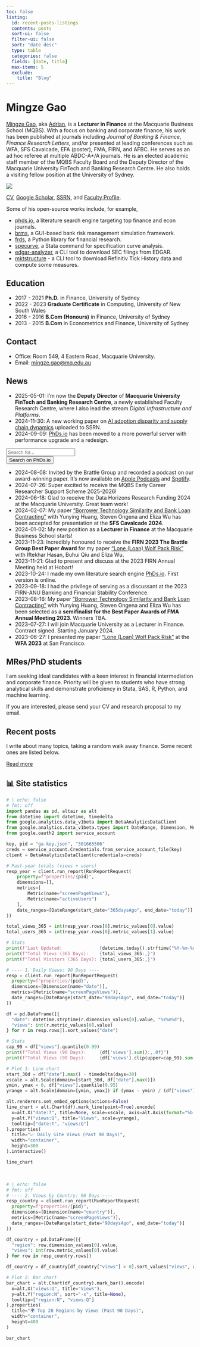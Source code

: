 ```yaml
---
toc: false
listing:
  id: recent-posts-listings
  contents: posts
  sort-ui: false
  filter-ui: false
  sort: "date desc"
  type: table
  categories: false
  fields: [date, title]
  max-items: 5
  exclude: 
    title: "Blog"
--- 
```


# Mingze Gao

[Mingze Gao](https://mingze-gao.com), aka [Adrian](https://adrian-gao.com), is a **Lecturer in Finance** at the Macquarie Business School (MQBS). With a focus on banking and corporate finance, his work has been published at journals including _Journal of Banking & Finance_, _Finance Research Letters_, and/or presented at leading conferences such as WFA, SFS Cavalcade, EFA (poster), FMA, FIRN, and AFBC. He serves as an ad hoc referee at multiple ABDC-A*/A journals. He is an elected academic staff member of the MQBS Faculty Board and the Deputy Director of the Macquarie University FinTech and Banking Research Centre. He also holds a visiting fellow position at the University of Sydney.

::: {.column-margin}
![](/images/AdrianAI.png)
:::

[CV](/cv.pdf), [Google Scholar](https://scholar.google.com/citations?user=5n1YYx0AAAAJ&hl=en&oi=ao), [SSRN](https://papers.ssrn.com/sol3/cf_dev/AbsByAuth.cfm?per_id=2999772), and [Faculty Profile](https://researchers.mq.edu.au/en/persons/mingze-gao).

Some of his open-source works include, for example,

- [phds.io](https://phds.io), a literature search engine targeting top finance and econ journals.
- [brms](https://bankrisk.org), a GUI-based bank risk management simulation framework.
- [frds](https://frds.io), a Python library for financial research.
- [specurve](https://github.com/mgao6767/specurve), a Stata command for specification curve analysis.
- [edgar-analyzer](https://github.com/mgao6767/edgar-analyzer), a CLI tool to download SEC filings from EDGAR.
- [mktstructure](https://github.com/mgao6767/mktstructure) - a CLI tool to download Refinitiv Tick History data and compute some measures.

## Education

- 2017 - 2021 **Ph.D.** in Finance, University of Sydney
- 2022 - 2023 **Graduate Certificate** in Computing, University of New South Wales
- 2016 - 2016 **B.Com (Honours)** in Finance, University of Sydney
- 2013 - 2015 **B.Com** in Econometrics and Finance, University of Sydney

## Contact

- Office: Room 549, 4 Eastern Road, Macquarie University.
- Email: [mingze.gao@mq.edu.au](mailto:mingze.gao@mq.edu.au)

## News

- 2025-05-01: I'm now the **Deputy Director** of **Macquarie University FinTech and Banking Research Centre**, a newly established Faculty Research Centre, where I also lead the stream _Digital Infrastructure and Platforms_.
- 2024-11-30: A new working paper on [AI adoption disparity and supply chain dynamics](https://papers.ssrn.com/sol3/papers.cfm?abstract_id=5039427) uploaded to SSRN.
- 2024-09-09: [PhDs.io](https://phds.io) has been moved to a more powerful server with performance upgrade and a redesign.

::: {.column-margin}
```{=html}
<form action="https://phds.io/papers/" method="post" role="search" class="form mb-2">
  <div class="form">
        <div class="col">
            <input class="form-control" id="keywords" maxlength="1000" name="keywords" placeholder="Search for..." type="search" value="">
        </div>
        <input type="hidden" name="scope" value="all">
        <div class="col mt-2">
            <button id="submit" type="submit" class="btn btn-outline-primary" title="Search" aria-label="Search">
              Search on PhDs.io
            </button>
        </div>
  </div>
</form>
```
:::

- 2024-08-08: Invited by the Brattle Group and recorded a podcast on our award-winning paper. It's now available on [Apple Podcasts](https://apple.co/3SG6Mw8) and [Spotify](https://spoti.fi/3Aeg9gf).
- 2024-07-26: Super excited to receive the MQBS Early Career Researcher Support Scheme 2025-2026!
- 2024-06-18: Glad to receive the Data Horizons Research Funding 2024 at the Macquarie University. Great team work!
- 2024-02-07: My paper ["Borrower Technology Similarity and Bank Loan Contracting"](https://papers.ssrn.com/sol3/papers.cfm?abstract_id=4579677) with Yunying Huang, Steven Ongena and Eliza Wu has been accepted for presentation at the **SFS Cavalcade 2024**.
- 2024-01-02: My new position as a **Lecturer in Finance** at the Macquarie Business School starts!
- 2023-11-23: Incredibly honoured to receive the **FIRN 2023 The Brattle Group Best Paper Award** for my paper ["Lone (Loan) Wolf Pack Risk"](https://papers.ssrn.com/sol3/papers.cfm?abstract_id=4331418) with Iftekhar Hasan, Buhui Qiu and Eliza Wu.
- 2023-11-21: Glad to present and discuss at the 2023 FIRN Annual Meeting held at Hobart!
- 2023-10-24: I made my own literature search engine [PhDs.io](https://phds.io). First version is online.
- 2023-09-18: I had the privilege of serving as a discussant at the 2023 FIRN-ANU Banking and Financial Stability Conference.
- 2023-08-16: My paper ["Borrower Technology Similarity and Bank Loan Contracting"](https://papers.ssrn.com/sol3/papers.cfm?abstract_id=4579677) with Yunying Huang, Steven Ongena and Eliza Wu has been selected as a **semifinalist for the Best Paper Awards of FMA Annual Meeting 2023**. Winners TBA.
- 2023-07-27: I will join Macquarie University as a Lecturer in Finance. Contract signed. Starting January 2024.
- 2023-06-27: I presented my paper ["Lone (Loan) Wolf Pack Risk"](https://papers.ssrn.com/sol3/papers.cfm?abstract_id=4331418) at the **WFA 2023** at San Francisco.

## MRes/PhD students

I am seeking ideal candidates with a keen interest in financial intermediation and corporate finance. Priority will be given to students who have strong analytical skills and demonstrate proficiency in Stata, SAS, R, Python, and machine learning.

If you are interested, please send your CV and research proposal to my email.

## Recent posts

I write about many topics, taking a random walk away finance. Some recent ones are listed below.

::: {#recent-posts-listings}
:::

[Read more](posts/index.qmd){.btn .btn-outline-primary .btn role="button"} 

## 📊 Site statistics

::: {.site-views-chart-container}
```python
# | echo: false
# fmt: off
import pandas as pd, altair as alt
from datetime import datetime, timedelta
from google.analytics.data_v1beta import BetaAnalyticsDataClient
from google.analytics.data_v1beta.types import DateRange, Dimension, Metric, RunReportRequest
from google.oauth2 import service_account

key, pid = "ga-key.json", "301665506"
creds = service_account.Credentials.from_service_account_file(key)
client = BetaAnalyticsDataClient(credentials=creds)

# Past-year totals (views + users)
resp_year = client.run_report(RunReportRequest(
    property=f"properties/{pid}",
    dimensions=[],
    metrics=[
        Metric(name="screenPageViews"),
        Metric(name="activeUsers")
    ],
    date_ranges=[DateRange(start_date="365daysAgo", end_date="today")]
))

total_views_365 = int(resp_year.rows[0].metric_values[0].value)
total_users_365 = int(resp_year.rows[0].metric_values[1].value)

# Stats
print(f'Last Updated:              {datetime.today().strftime("%Y-%m-%d")}')
print(f"Total Views (365 Days):    {total_views_365:,}")
print(f"Total Visitors (365 Days): {total_users_365:,}")

# ---- 1. Daily Views: 90 Days ----
resp = client.run_report(RunReportRequest(
  property=f"properties/{pid}",
  dimensions=[Dimension(name="date")],
  metrics=[Metric(name="screenPageViews")],
  date_ranges=[DateRange(start_date="90daysAgo", end_date="today")]
))

df = pd.DataFrame([{
  "date": datetime.strptime(r.dimension_values[0].value, "%Y%m%d"),
  "views": int(r.metric_values[0].value)
} for r in resp.rows]).sort_values("date")

# Stats
cap_99 = df["views"].quantile(0.99)
print(f"Total Views (90 Days):     {df['views'].sum():,.0f}")
print(f"Total Views (90 Days):     {df['views'].clip(upper=cap_99).sum():,.0f} (winsorized at 99%)")

# Plot 1: Line chart
start_30d = df["date"].max() - timedelta(days=30)
xscale = alt.Scale(domain=[start_30d, df["date"].max()])
ymin, ymax = 0, df["views"].quantile(0.95)
yrange = alt.Scale(domain=[ymin, ymax]) if (ymax - ymin) / (df["views"].max() - df["views"].min()) < 0.9 else alt.Scale()

alt.renderers.set_embed_options(actions=False)
line_chart = alt.Chart(df).mark_line(point=True).encode(
  x=alt.X("date:T", title=None, scale=xscale, axis=alt.Axis(format="%b %d")),
  y=alt.Y("views:Q", title="Views", scale=yrange),
  tooltip=["date:T", "views:Q"]
).properties(
  title="📈 Daily Site Views (Past 90 Days)",
  width="container",
  height=300
).interactive()

line_chart
```
:::

<br>

::: {.site-views-by-region-container}
```python
# | echo: false
# fmt: off
# ---- 2. Views by Country: 90 Days ----
resp_country = client.run_report(RunReportRequest(
  property=f"properties/{pid}",
  dimensions=[Dimension(name="country")],
  metrics=[Metric(name="screenPageViews")],
  date_ranges=[DateRange(start_date="90daysAgo", end_date="today")]
))

df_country = pd.DataFrame([{
  "region": row.dimension_values[0].value,
  "views": int(row.metric_values[0].value)
} for row in resp_country.rows])

df_country = df_country[df_country["views"] > 0].sort_values("views", ascending=False).head(20)

# Plot 2: Bar chart
bar_chart = alt.Chart(df_country).mark_bar().encode(
  x=alt.X("views:Q", title="Views"),
  y=alt.Y("region:N", sort="-x", title=None),
  tooltip=["region:N", "views:Q"]
).properties(
  title="🌍 Top 20 Regions by Views (Past 90 Days)",
  width="container",
  height=400
)

bar_chart
```
:::